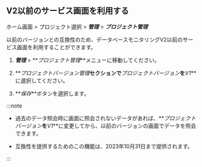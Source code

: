 ## V2以前のサービス画面を利用する

ホーム画面 > プロジェクト選択 > **_管理_** > **_プロジェクト管理_**

<ImgLang img='db-v2-ver-management.png' desc='プロジェクトバージョン管理' />

以前のバージョンとの互換性のため、データベースモニタリングV2以前のサービス画面を利用することができます。 

1.  **_管理_** > **_プロジェクト管理_**メニューに移動してください。

2.  **_プロジェクトバージョン管理_**セクションで**_プロジェクトバージョン_**を**_V1_**に選択してください。 

3.  **_保存_**ボタンを選択します。

:::note

-   過去のデータ照会時に画面に照会されないデータがあれば、**_プロジェクトバージョン_**を**_V1_**に変更してから、以前のバージョンの画面でデータを照会できます。

-   互換性を提供するためのこの機能は、2023年10月31日まで提供されます。

:::
